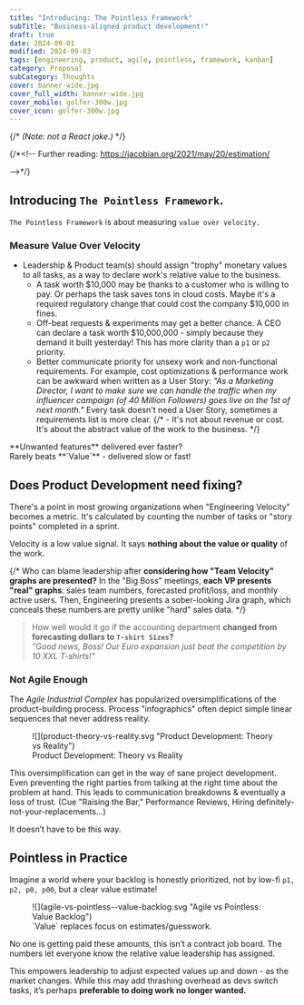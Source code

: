```yaml
---
title: "Introducing: The Pointless Framework"
subTitle: "Business-aligned product development!"
draft: true
date: 2024-09-01
modified: 2024-09-03
tags: [engineering, product, agile, pointless, framework, kanban]
category: Proposal
subCategory: Thoughts
cover: banner-wide.jpg
cover_full_width: banner-wide.jpg
cover_mobile: golfer-300w.jpg
cover_icon: golfer-300w.jpg
---
```


{/* _(Note: not a React joke.)_ */}

{/*<!--
Further reading:
https://jacobian.org/2021/may/20/estimation/

-->*/}
## Introducing `The Pointless Framework`.

`The Pointless Framework` is about measuring `value over velocity.`

### Measure Value Over Velocity

- Leadership & Product team(s) should assign "trophy" monetary values to all tasks, as a way to declare work's relative value to the business.
  - A task worth $10,000 may be thanks to a customer who is willing to pay. Or perhaps the task saves tons in cloud costs. Maybe it's a required regulatory change that could cost the company $10,000 in fines.
  - Off-beat requests & experiments may get a better chance. A CEO can declare a task worth $10,000,000 - simply because they demand it built yesterday! This has more clarity than a `p1` or `p2` priority.
  - Better communicate priority for unsexy work and non-functional requirements. For example, cost optimizations & performance work can be awkward when written as a User Story: _"As a Marketing Director, I want to make sure we can handle the traffic when my influencer campaign (of 40 Million Followers) goes live on the 1st of next month."_ Every task doesn't need a User Story, sometimes a requirements list is more clear.
  {/* - It's not about revenue or cost. It's about the abstract value of the work to the business. */}

<p class="breakout">**Unwanted features** delivered ever faster?<br/>Rarely beats **`Value`** - delivered slow or fast!</p>

## Does Product Development need fixing?

There's a point in most growing organizations when "Engineering Velocity" becomes a metric. It's calculated by counting the number of tasks or "story points" completed in a sprint.

Velocity is a low value signal. It says **nothing about the value or quality** of the work.

{/* Who can blame leadership after **considering how "Team Velocity" graphs are presented?** In the "Big Boss" meetings, **each VP presents "real" graphs**: sales team numbers, forecasted profit/loss, and monthly active users. Then, Engineering presents a sober-looking Jira graph, which conceals these numbers are pretty unlike "hard" sales data. */}

> How well would it go if the accounting department **changed from forecasting dollars to `T-shirt Sizes`?**<br /> *"Good news, Boss! Our Euro expansion just beat the competition by 10 XXL T-shirts!"*


### Not Agile Enough

The *Agile Industrial Complex* has popularized oversimplifications of the product-building process. Process "infographics" often depict simple linear sequences that never address reality.

<figure>
![](product-theory-vs-reality.svg "Product Development: Theory vs Reality")
  <figcaption>Product Development: Theory vs Reality</figcaption>
</figure>


This oversimplification can get in the way of sane project development. Even preventing the right parties from talking at the right time about the problem at hand. This leads to communication breakdowns & eventually a loss of trust. (Cue "Raising the Bar," Performance Reviews, Hiring definitely-not-your-replacements...)

It doesn’t have to be this way.

## Pointless in Practice

Imagine a world where your backlog is honestly prioritized, not by low-fi `p1, p2, p0, p00`, but a clear value estimate!

<figure>
![](agile-vs-pointless--value-backlog.svg "Agile vs Pointless: Value Backlog")
  <figcaption>`Value` replaces focus on estimates/guesswork.</figcaption>
</figure>

No one is getting paid these amounts, this isn’t a contract job board. The numbers let everyone know the relative value leadership has assigned.

This empowers leadership to adjust expected values up and down - as the market changes. While this may add thrashing overhead as devs switch tasks, it’s perhaps **preferable to doing work no longer wanted.**

